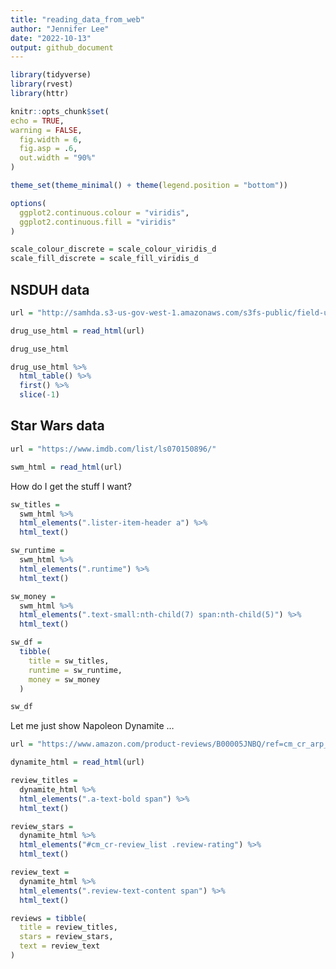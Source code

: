 ```yaml
---
title: "reading_data_from_web"
author: "Jennifer Lee"
date: "2022-10-13"
output: github_document
---
```


```r
library(tidyverse)
library(rvest)
library(httr)

knitr::opts_chunk$set(
echo = TRUE,
warning = FALSE,
  fig.width = 6,
  fig.asp = .6,
  out.width = "90%"
)

theme_set(theme_minimal() + theme(legend.position = "bottom"))

options(
  ggplot2.continuous.colour = "viridis",
  ggplot2.continuous.fill = "viridis"
)

scale_colour_discrete = scale_colour_viridis_d
scale_fill_discrete = scale_fill_viridis_d
```

## NSDUH data
```r
url = "http://samhda.s3-us-gov-west-1.amazonaws.com/s3fs-public/field-uploads/2k15StateFiles/NSDUHsaeShortTermCHG2015.htm"

drug_use_html = read_html(url)

drug_use_html
```

```r
drug_use_html %>%
  html_table() %>%
  first() %>%
  slice(-1)
```

## Star Wars data
```r
url = "https://www.imdb.com/list/ls070150896/"

swm_html = read_html(url)
```

How do I get the stuff I want?
```r
sw_titles =
  swm_html %>%
  html_elements(".lister-item-header a") %>%
  html_text()

sw_runtime =
  swm_html %>%
  html_elements(".runtime") %>%
  html_text()

sw_money = 
  swm_html %>%
  html_elements(".text-small:nth-child(7) span:nth-child(5)") %>%
  html_text()
```

```r
sw_df = 
  tibble(
    title = sw_titles,
    runtime = sw_runtime,
    money = sw_money
  )

sw_df
```

Let me just show Napoleon Dynamite ...

```r
url = "https://www.amazon.com/product-reviews/B00005JNBQ/ref=cm_cr_arp_d_viewopt_rvwer?ie=UTF8&reviewerType=avp_only_reviews&sortBy=recent&pageNumber=1"

dynamite_html = read_html(url)

review_titles = 
  dynamite_html %>%
  html_elements(".a-text-bold span") %>%
  html_text()

review_stars = 
  dynamite_html %>%
  html_elements("#cm_cr-review_list .review-rating") %>%
  html_text()

review_text = 
  dynamite_html %>%
  html_elements(".review-text-content span") %>%
  html_text()

reviews = tibble(
  title = review_titles,
  stars = review_stars,
  text = review_text
)
```

